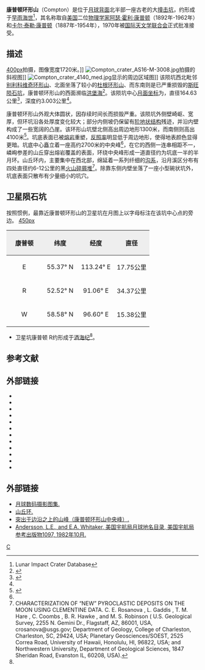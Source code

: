 {{lunar crater data |
 image=Compton crater 5181 med.jpg|
 caption=[[月球轨道器5号|月球轨道器5号]]拍摄的西向斜视图|
 latitude=55.86|
 N_or_S=N|
 longitude=104.05|
 E_or_W=E|
 diameter=164.63公里|
 depth=3.003公里|
 colong=260|
 eponym=[[阿瑟·康普顿|阿瑟·霍·康普顿]]<br />[[卡尔·泰勒·康普顿|卡尔·泰·康普顿]]}}

'''康普顿环形山'''（Compton）是位于[[月球背面|月球背面]]北半部一座古老的大[[撞击坑|撞击坑]]，约形成于[[早雨海世|早雨海世]]<ref name=LICD>Lunar Impact Crater Database</ref>，其名称取自[[美国|美国]]二位[[物理学家|物理学家]][[阿瑟·康普顿|阿瑟·霍利·康普顿]]（1892年-1962年）和[[卡尔·泰勒·康普顿|卡尔·泰勒·康普顿]]（1887年-1954年），1970年被[[国际天文学联合会|国际天文学联合会]]正式批准接受。

==描述== 
[[image:Cover_1000_Compton.png|400px]]拍摄，图像宽度1720米。]] 
[[Image:Compton_crater_AS16-M-3008.jpg|thumb]]拍摄的斜视图]]
[[Image:Compton_crater_4140_med.jpg|thumb]]显示的周边区域图]] 
该陨坑西北毗邻[[别利科维奇环形山|别利科维奇环形山]]、北面坐落了较小的[[杜根环形山|杜根环形山]]、而东南则是已严重损毁的[[斯旺陨石坑|斯旺陨石坑]]，康普顿环形山的西面濒临[[洪堡海|洪堡海]]<ref>{{Cite web |url=http://planetarynames.wr.usgs.gov/images/Lunar/lac_16_lo.pdf |title=Crater Compton on the map LAC-16. |access-date=2017-02-08 |archive-date=2020-11-27 |archive-url=https://web.archive.org/web/20201127015549/https://planetarynames.wr.usgs.gov/images/Lunar/lac_16_lo.pdf |dead-url=no }}</ref>。该陨坑中心[[月面坐标|月面坐标]]为{{Coord|55.86|N|104.05|E|globe:Moon|nogoogle=1|noosm=1}}，直径164.63公里<ref name="IAU">{{Cite web |url=http://planetarynames.wr.usgs.gov/Feature/1278 |title=Directory of the International Astronomical Union |access-date=2017-02-08 |archive-date=2021-04-19 |archive-url=https://web.archive.org/web/20210419071933/https://planetarynames.wr.usgs.gov/Feature/1278 |dead-url=no }}</ref>，深度约3.003公里<ref name="LICD"/>。

康普顿环形山外观大体圆状，因存续时间长而损毁严重。该陨坑外侧壁崎岖、宽厚，但环坑沿各处厚度变化较大；部分内侧坡仍保留有[[wiktionary:terrace|阶地状结构]]残迹，并沿内壁构成了一些宽阔的凸崖。该环形山坑壁北侧高出周边地形1300米，而南侧则高出4100米<ref name="WIKI">{{Cite web |url=http://the-moon.wikispaces.com/Compton |title=Description Crater online The Moon-Wiki. |accessdate=2017-02-08 |archive-date=2012-08-02 |archive-url=https://web.archive.org/web/20120802063622/http://the-moon.wikispaces.com/Compton |dead-url=no }}</ref>。坑底表面已被[[熔岩|熔岩]]重塑，[[反照率|反照率]]明显低于周边地形，使得地表颜色显得更暗。坑底中心矗立着一座高约2700米的中央峰<ref name="WIKI"/>，在它的西侧一连串相距不一，嶙峋参差的山丘穿出熔岩覆盖的表面，环绕中央峰形成一道直径约为坑底一半的半月环。山丘环内，主要集中在西北部，绵延着一系列纤细的[[月溪|沟系]]，沿月溪区分布有四处直径约6-12公里的黑[[火山碎屑岩|火山碎屑堆]]<ref>CHARACTERIZATION OF “NEW” PYROCLASTIC DEPOSITS ON THE MOON USING CLEMENTINE DATA. C. E. Rosanova , L. Gaddis , T. M. Hare , C. Coombs , B. R. Hawke , and M. S. Robinson ( U.S. Geological Survey, 2255 N. Gemini Dr., Flagstaff, AZ, 86001, USA, crosanova@usgs.gov; Department of Geology, College of Charleston, Charleston, SC, 29424, USA; Planetary Geosciences/SOEST, 2525 Correa Road, University of Hawaii, Honolulu, HI, 96822, USA; and Northwestern University, Department of Geological Sciences, 1847 Sheridan Road, Evanston IL, 60208, USA).</ref>。除靠东侧内壁坐落了一座小型碗状坑外，坑底表面只散布有少量细小的坑穴。

==卫星陨石坑==
按照惯例，最靠近康普顿环形山的卫星坑在月图上以字母标注在该坑中心点的旁边。
[[image:Compton_sattelite_craters_map.jpg|450px]]

{| class="wikitable"
!width="25%" style="background:#eeeeee;" |康普顿 
!width="25%" style="background:#eeeeee;" |纬度
!width="25%" style="background:#eeeeee;" |经度
!width="25%" style="background:#eeeeee;" |直径
|-
|align="center"|E
|align="center"|55.37° N
|align="center"|113.24° E
|align="center"|17.75公里
|-
|align="center"|R
|align="center"|52.52° N
|align="center"|91.06° E
|align="center"|34.37公里
|-
|align="center"|W
|align="center"|58.58° N
|align="center"|96.60° E
|align="center"|15.38公里
|}{{clear}}
* 卫星坑康普顿 R约形成于[[酒海纪|酒海纪]]<ref name="LICD"/>。

==参考文献==
{{reflist}}

==外部链接==
{{refbegin}}
* {{cite book
  | last1 = Andersson
  | first1 = L. E.
  | last2 = Whitaker
  | first2 = E. A.
  | authorlink2 = Ewen Whitaker
  | date = 1982
  | title = [[NASA|NASA]] Catalogue of Lunar Nomenclature
  | publisher = NASA RP-1097
  | ref = harv
  }}
* {{cite web
  | last = Blue
  | first = Jennifer
  | date = July 25, 2007
  | title = Gazetteer of Planetary Nomenclature
  | publisher = [[United_States_Geological_Survey|USGS]]
  | url = http://planetarynames.wr.usgs.gov/
  | accessdate = 2007-08-05
  | ref = harv
  | archive-date = 2012-04-08
  | archive-url = https://www.webcitation.org/66mXDr4G9?url=http://planetarynames.wr.usgs.gov/
  | dead-url = no
  }}
* {{cite book
  | last1 = Bussey
  | first1 = B.
  | authorlink1 = Ben Bussey
  | last2 = Spudis
  | first2 = P.
  | authorlink2 = Paul Spudis
  | date = 2004
  | title = The Clementine Atlas of the Moon
  | publisher = Cambridge University Press
  | location = New York
  | isbn = 978-0-521-81528-4
  | ref = harv
  }}
* {{cite book
  | last1 = Cocks
  | first1 = Elijah E.
  | last2 = Cocks
  | first2 = Josiah C.
  | date = 1995
  | title = Who's Who on the Moon: A Biographical Dictionary of Lunar Nomenclature
  | url = https://archive.org/details/isbn_9780936389271
  | publisher = Tudor Publishers
  | isbn = 978-0-936389-27-1
  | ref = harv
  }}
* {{cite web
  | last = McDowell
  | first = Jonathan
  | date = July 15, 2007
  | url = http://host.planet4589.org/astro/lunar/
  | title = Lunar Nomenclature
  | publisher = Jonathan's Space Report
  | accessdate = 2007-10-24
  | ref = harv
  | archive-date = 2012-05-26
  | archive-url = https://www.webcitation.org/67wcYNfK3?url=http://host.planet4589.org/astro/lunar/
  | dead-url = no
  }}
* {{cite journal| last1 = Menzel| first1 = D. H.| last2 = Minnaert| first2 = M.| last3 = Levin| first3 = B.| last4 = Dollfus| first4 = A.| last5 = Bell| first5 = B.| title = Report on Lunar Nomenclature by the Working Group of Commission 17 of the IAU| doi = 10.1007/BF00171763| journal = Space Science Reviews| volume = 12| issue = 2| pages = 136–186| date = 1971| bibcode = 1971SSRv...12..136M| ref = harv}}
* {{cite book
  | first = Patrick
  | last = Moore
  | authorlink = Patrick Moore
  | date = 2001
  | title = On the Moon
  | url = https://archive.org/details/patrickmooreonmo00patr
  | publisher = Sterling Publishing Co.
  | isbn = 978-0-304-35469-6
  | ref = harv
  }}
* {{cite book
  | first = Fred W.
  | last = Price
  | date = 1988
  | title = The Moon Observer's Handbook
  | publisher = Cambridge University Press
  | isbn = 978-0-521-33500-3
  | ref = harv
  }}
* {{cite book
  | last = Rükl
  | first = Antonín
  | authorlink = Antonín Rükl
  | date = 1990
  | title = Atlas of the Moon
  | publisher = Kalmbach Books
  | isbn = 978-0-913135-17-4
  | ref = harv
  }}
* {{cite book
  | last = Webb
  | first = Rev. T. W.
  | authorlink = Thomas William Webb
  | date = 1962
  | title = Celestial Objects for Common Telescopes
  | url = https://archive.org/details/celestialobjects00webb
  | edition = 6th revised
  | publisher = Dover
  | isbn = 978-0-486-20917-3
  | ref = harv
  }}
* {{cite book
  | first = Ewen A.
  | last = Whitaker
  | authorlink = Ewen Whitaker
  | date = 1999
  | title = Mapping and Naming the Moon
  | publisher = Cambridge University Press
  | isbn = 978-0-521-62248-6
  | ref = harv
  }}
* {{cite book
  | first = Peter T.
  | last = Wlasuk
  | date = 2000
  | title = Observing the Moon
  | publisher = Springer
  | isbn = 978-1-85233-193-1
  | ref = harv
 }}
{{refend}}

==外部链接==
*[http://www.lpi.usra.edu/resources/lunar_orbiter/bin/srch_nam.shtml?Compton%7C0 月球数码摄影图集.] {{Wayback|url=http://www.lpi.usra.edu/resources/lunar_orbiter/bin/srch_nam.shtml?Compton%7C0 |date=20201127015250 }}
*[https://web.archive.org/web/20150703221208/http://www.lpod.org/?m=20070225 山丘环.]
*[https://lpod.wikispaces.com/June+11%2C+2009 突出于边沿之上的山峰（康普顿环形山中央峰）.] {{Wayback|url=https://lpod.wikispaces.com/June+11%2C+2009 |date=20180531035748 }}
*[http://planet4589.org/astro/lunar/RP-1097.pdf Andersson, L.E., and E.A. Whitaker, 美国宇航局月球地名目录, 美国宇航局参考出版物1097, 1982年10月.] {{Wayback|url=http://planet4589.org/astro/lunar/RP-1097.pdf |date=20141006125838 }}

[[Category:月球环形山|C]]
{{月球環形山 (C-F)}}
